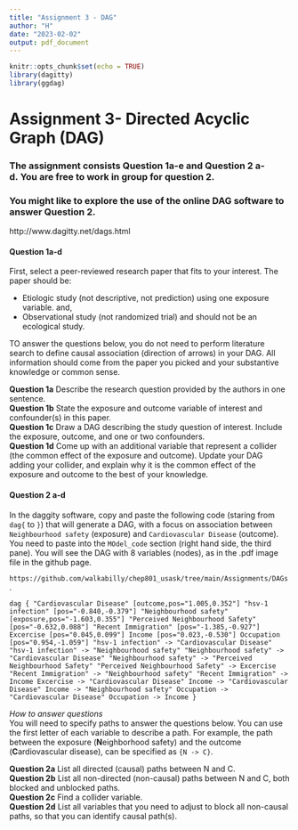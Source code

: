 ```yaml
---
title: "Assignment 3 - DAG"
author: "H"
date: "2023-02-02"
output: pdf_document
---
```


```r
knitr::opts_chunk$set(echo = TRUE)
library(dagitty)
library(ggdag)
```

# Assignment 3- Directed Acyclic Graph (DAG)

### The assignment consists Question 1a-e and Question 2 a-d. You are free to work in group  for question 2.   

### You might like to explore the use of the online DAG software to answer Question 2. 

http://www.dagitty.net/dags.html


#### Question 1a-d   


First, select a peer-reviewed research paper that fits to your interest. The paper should be:   

*   Etiologic study (not descriptive, not prediction) using one exposure variable. and,    
*   Observational study (not randomized trial) and should not be an ecological study. 


TO answer the questions below, you do not need to perform literature search to define causal association (direction of arrows) in your DAG. All information should come from the paper you picked and your substantive knowledge or common sense.    
  
  
**Question 1a**   Describe the research question provided by the authors in one sentence.   
**Question 1b**   State the exposure and outcome variable of interest and confounder(s) in this paper.   
**Question 1c**  Draw a DAG describing the study question of interest. Include the exposure, outcome, and one or two confounders.   
**Question 1d**   Come up with an additional variable that represent a collider (the common effect of the exposure and outcome). Update your DAG adding your collider, and explain why it is the common effect of the exposure and outcome to the best of your knowledge.   
  
  
  \newpage   
  
  
#### Question 2 a-d  
In the daggity software, copy and paste the following code (staring from `dag{` to `}`) that will generate a DAG, with a focus on association between `Neighbourhood safety` (exposure)  and `Cardiovascular Disease` (outcome).  You need to paste into the `MOdel_code` section (right hand side, the third pane). You will see the DAG with 8 variables (nodes), as in the .pdf image file in the github page.  

`https://github.com/walkabilly/chep801_usask/tree/main/Assignments/DAGs`. 


`
dag {
"Cardiovascular Disease" [outcome,pos="1.005,0.352"]
"hsv-1 infection" [pos="-0.840,-0.379"]
"Neighbourhood safety" [exposure,pos="-1.603,0.355"]
"Perceived Neighbourhood Safety" [pos="-0.632,0.088"]
"Recent Immigration" [pos="-1.385,-0.927"]
Excercise [pos="0.045,0.099"]
Income [pos="0.023,-0.530"]
Occupation [pos="0.954,-1.059"]
"hsv-1 infection" -> "Cardiovascular Disease"
"hsv-1 infection" -> "Neighbourhood safety"
"Neighbourhood safety" -> "Cardiovascular Disease"
"Neighbourhood safety" -> "Perceived Neighbourhood Safety"
"Perceived Neighbourhood Safety" -> Excercise
"Recent Immigration" -> "Neighbourhood safety"
"Recent Immigration" -> Income
Excercise -> "Cardiovascular Disease"
Income -> "Cardiovascular Disease"
Income -> "Neighbourhood safety"
Occupation -> "Cardiovascular Disease"
Occupation -> Income
}
`


*How to answer questions*   
You will need to specify paths to answer the questions below. You can use the first letter of each variable to describe a path. For example, the path between the exposure (**N**eighborhood safety) and the outcome (**C**ardiovascular disease), can be specified as  `{N -> C}`.  
  
  
**Question 2a** List all directed (causal) paths between N and C.       
**Question 2b** List all non-directed (non-causal) paths between N and C, both blocked and unblocked paths.    
**Question 2c** Find a collider variable.   
**Question 2d** List all variables that you need to adjust to block all non-causal paths, so that you can identify causal path(s).  



  